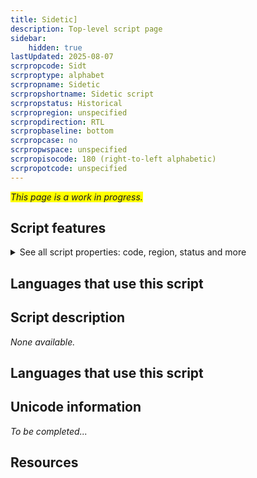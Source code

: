 ```yaml
---
title: Sidetic]
description: Top-level script page
sidebar:
    hidden: true
lastUpdated: 2025-08-07
scrpropcode: Sidt
scrproptype: alphabet
scrpropname: Sidetic
scrpropshortname: Sidetic script
scrpropstatus: Historical
scrpropregion: unspecified
scrpropdirection: RTL
scrpropbaseline: bottom
scrpropcase: no
scrpropwspace: unspecified
scrpropisocode: 180 (right-to-left alphabetic)
scrpropotcode: unspecified
---
```


<span style='background-color:yellow'>_This page is a work in progress._</span>


## Script features

<details>
<summary> See all script properties: code, region, status and more</summary>
<ScriptInfo />
</details>

## Languages that use this script

<WsList script='Sidt' wsMax='5' />

## Script description

_None available._

## Languages that use this script

<WsList script='Sidt' wsMax='5' />

## Unicode information

_To be completed..._

## Resources

<ScriptResources detailSummary='seemore' />

